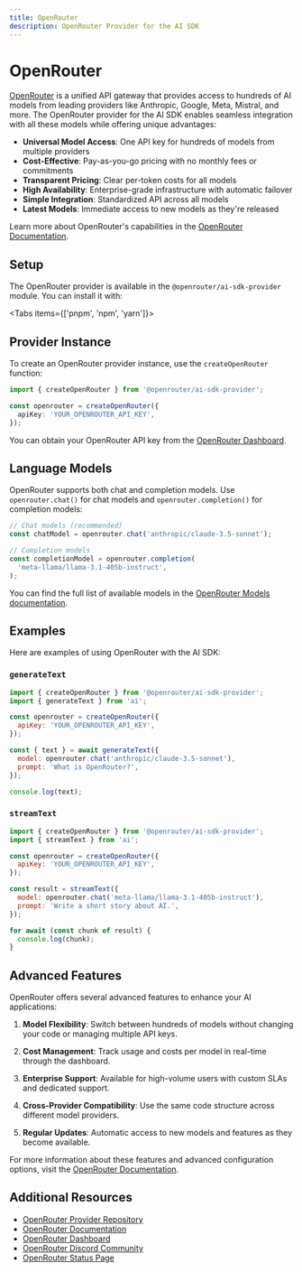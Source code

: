 ```yaml
---
title: OpenRouter
description: OpenRouter Provider for the AI SDK
---
```


# OpenRouter

[OpenRouter](https://openrouter.ai/) is a unified API gateway that provides access to hundreds of AI models from leading providers like Anthropic, Google, Meta, Mistral, and more. The OpenRouter provider for the AI SDK enables seamless integration with all these models while offering unique advantages:

- **Universal Model Access**: One API key for hundreds of models from multiple providers
- **Cost-Effective**: Pay-as-you-go pricing with no monthly fees or commitments
- **Transparent Pricing**: Clear per-token costs for all models
- **High Availability**: Enterprise-grade infrastructure with automatic failover
- **Simple Integration**: Standardized API across all models
- **Latest Models**: Immediate access to new models as they're released

Learn more about OpenRouter's capabilities in the [OpenRouter Documentation](https://openrouter.ai/docs).

## Setup

The OpenRouter provider is available in the `@openrouter/ai-sdk-provider` module. You can install it with:

<Tabs items={['pnpm', 'npm', 'yarn']}>
  <Tab>
    <Snippet text="pnpm add @openrouter/ai-sdk-provider" dark />
  </Tab>
  <Tab>
    <Snippet text="npm install @openrouter/ai-sdk-provider" dark />
  </Tab>
  <Tab>
    <Snippet text="yarn add @openrouter/ai-sdk-provider" dark />
  </Tab>
</Tabs>

## Provider Instance

To create an OpenRouter provider instance, use the `createOpenRouter` function:

```typescript
import { createOpenRouter } from '@openrouter/ai-sdk-provider';

const openrouter = createOpenRouter({
  apiKey: 'YOUR_OPENROUTER_API_KEY',
});
```

You can obtain your OpenRouter API key from the [OpenRouter Dashboard](https://openrouter.ai/keys).

## Language Models

OpenRouter supports both chat and completion models. Use `openrouter.chat()` for chat models and `openrouter.completion()` for completion models:

```typescript
// Chat models (recommended)
const chatModel = openrouter.chat('anthropic/claude-3.5-sonnet');

// Completion models
const completionModel = openrouter.completion(
  'meta-llama/llama-3.1-405b-instruct',
);
```

You can find the full list of available models in the [OpenRouter Models documentation](https://openrouter.ai/docs#models).

## Examples

Here are examples of using OpenRouter with the AI SDK:

### `generateText`

```javascript
import { createOpenRouter } from '@openrouter/ai-sdk-provider';
import { generateText } from 'ai';

const openrouter = createOpenRouter({
  apiKey: 'YOUR_OPENROUTER_API_KEY',
});

const { text } = await generateText({
  model: openrouter.chat('anthropic/claude-3.5-sonnet'),
  prompt: 'What is OpenRouter?',
});

console.log(text);
```

### `streamText`

```javascript
import { createOpenRouter } from '@openrouter/ai-sdk-provider';
import { streamText } from 'ai';

const openrouter = createOpenRouter({
  apiKey: 'YOUR_OPENROUTER_API_KEY',
});

const result = streamText({
  model: openrouter.chat('meta-llama/llama-3.1-405b-instruct'),
  prompt: 'Write a short story about AI.',
});

for await (const chunk of result) {
  console.log(chunk);
}
```

## Advanced Features

OpenRouter offers several advanced features to enhance your AI applications:

1. **Model Flexibility**: Switch between hundreds of models without changing your code or managing multiple API keys.

2. **Cost Management**: Track usage and costs per model in real-time through the dashboard.

3. **Enterprise Support**: Available for high-volume users with custom SLAs and dedicated support.

4. **Cross-Provider Compatibility**: Use the same code structure across different model providers.

5. **Regular Updates**: Automatic access to new models and features as they become available.

For more information about these features and advanced configuration options, visit the [OpenRouter Documentation](https://openrouter.ai/docs).

## Additional Resources

- [OpenRouter Provider Repository](https://github.com/OpenRouterTeam/ai-sdk-provider)
- [OpenRouter Documentation](https://openrouter.ai/docs)
- [OpenRouter Dashboard](https://openrouter.ai/dashboard)
- [OpenRouter Discord Community](https://discord.gg/openrouter)
- [OpenRouter Status Page](https://status.openrouter.ai)
